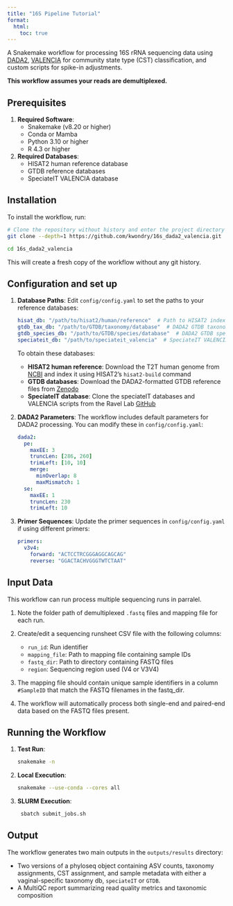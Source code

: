 ```yaml
---
title: "16S Pipeline Tutorial"
format:
  html:
    toc: true
---
```



A Snakemake workflow for processing 16S rRNA sequencing data using [DADA2](https://benjjneb.github.io/dada2/){target="_blank"}, [VALENCIA](https://github.com/ravel-lab/VALENCIA){target="_blank"} for community state type (CST) classification, and custom scripts for spike-in adjustments.

**This workflow assumes your reads are demultiplexed.**


## Prerequisites

1. **Required Software**:
   - Snakemake (v8.20 or higher)
   - Conda or Mamba
   - Python 3.10 or higher
   - R 4.3 or higher

2. **Required Databases**:
   - HISAT2 human reference database
   - GTDB reference databases
   - SpeciateIT VALENCIA database

## Installation

To install the workflow, run:

```bash
# Clone the repository without history and enter the project directory
git clone --depth=1 https://github.com/kwondry/16s_dada2_valencia.git

cd 16s_dada2_valencia
```

This will create a fresh copy of the workflow without any git history.

## Configuration and set up

1. **Database Paths**:
   Edit `config/config.yaml` to set the paths to your reference databases:
   ```yaml
   hisat_db: "/path/to/hisat2/human/reference"  # Path to HISAT2 index of T2T human genome
   gtdb_tax_db: "/path/to/GTDB/taxonomy/database"  # DADA2 GTDB taxonomy database
   gtdb_species_db: "/path/to/GTDB/species/database"  # DADA2 GTDB species database 
   speciateit_db: "/path/to/speciateit_valencia"  # SpeciateIT VALENCIA database
   ```

   To obtain these databases:
   - **HISAT2 human reference**: Download the T2T human genome from [NCBI](https://www.ncbi.nlm.nih.gov/datasets/genome/GCF_009914755.1/){target="_blank"} and index it using HISAT2's `hisat2-build` command
   - **GTDB databases**: Download the DADA2-formatted GTDB reference files from [Zenodo](https://zenodo.org/record/4587955){target="_blank"}
   - **SpeciateIT database**: Clone the speciateIT databases and VALENCIA scripts from the Ravel Lab [GitHub](https://github.com/ravel-lab/speciateIT){target="_blank"}

2. **DADA2 Parameters**:
   The workflow includes default parameters for DADA2 processing. You can modify these in `config/config.yaml`:
   ```yaml
   dada2:
     pe:
       maxEE: 3
       truncLen: [286, 260]
       trimLeft: [10, 10]
       merge:
         minOverlap: 8
         maxMismatch: 1
     se:
       maxEE: 1
       truncLen: 230
       trimLeft: 10
   ```

3. **Primer Sequences**:
   Update the primer sequences in `config/config.yaml` if using different primers:
   ```yaml
   primers:
     v3v4:
       forward: "ACTCCTRCGGGAGGCAGCAG"
       reverse: "GGACTACHVGGGTWTCTAAT"
   ```

## Input Data

This workflow can run process multiple sequencing runs in parralel.

1. Note the folder path of demultiplexed `.fastq` files and mapping file for each run.

2. Create/edit a sequencing runsheet CSV file with the following columns:
   - `run_id`: Run identifier
   - `mapping_file`: Path to mapping file containing sample IDs
   - `fastq_dir`: Path to directory containing FASTQ files
   - `region`: Sequencing region used (V4 or V3V4)

3. The mapping file should contain unique sample identifiers in a column `#SampleID` that match the FASTQ filenames in the fastq_dir.

4. The workflow will automatically process both single-end and paired-end data based on the FASTQ files present.

## Running the Workflow

1. **Test Run**:
   ```bash
   snakemake -n
   ```

2. **Local Execution**:
   ```bash
   snakemake --use-conda --cores all
   ```

3. **SLURM Execution**:
   ```bash
    sbatch submit_jobs.sh
   ```

## Output

The workflow generates two main outputs in the `outputs/results` directory:

- Two versions of a phyloseq object containing ASV counts, taxonomy assignments, CST assignment, and sample metadata with either a vaginal-specific taxonomy db, `speciateIT` or `GTDB`.
- A MultiQC report summarizing read quality metrics and taxonomic composition

